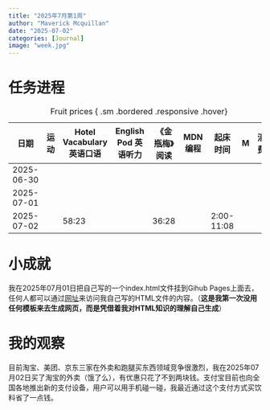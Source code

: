 ```yaml
---
title: "2025年7月第1周"
author: "Maverick Mcquillan"
date: "2025-07-02"
categories: [Journal] 
image: "week.jpg" 
---
```



# 任务进程

|日期|运动|Hotel Vacabulary 英语口语|English Pod 英语听力|《金瓶梅》阅读|MDN编程|起床时间|M|消费|
|--|--|--|--|--|--|--|--|--|
|2025-06-30|
|2025-07-01|
|2025-07-02||58:23||36:28||2:00-11:08|

: Fruit prices { .sm .bordered .responsive .hover}


# 小成就

我在2025年07月01日把自己写的一个index.html文件挂到Gihub Pages上面去，任何人都可以通过<a href="https://maverickmcquillan.github.io/testhtml/">网址</a>来访问我自己写的HTML文件的内容。（**这是我第一次没用任何模板来去生成网页，而是凭借着我对HTML知识的理解自己生成**）

# 我的观察

目前淘宝、美团、京东三家在外卖和跑腿买东西领域竞争很激烈，我在2025年07月02日买了淘宝的外卖（饿了么），有优惠只花了不到两块钱。支付宝目前也向全国各地推出新的支付设备，用户可以用手机碰一碰，我最近通过这个支付方式买饮料省了一点钱。


